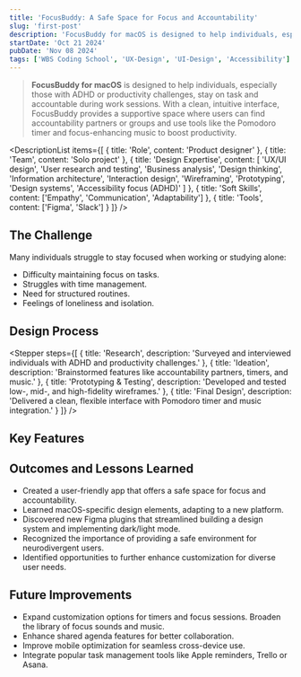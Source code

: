 ```yaml
---
title: 'FocusBuddy: A Safe Space for Focus and Accountability'
slug: 'first-post'
description: 'FocusBuddy for macOS is designed to help individuals, especially those with ADHD or productivity challenges, stay on task and accountable during work sessions.'
startDate: 'Oct 21 2024'
pubDate: 'Nov 08 2024'
tags: ['WBS Coding School', 'UX-Design', 'UI-Design', 'Accessibility']
---
```



> **FocusBuddy for macOS** is designed to help individuals, especially those with ADHD or productivity challenges, stay on task and accountable during work sessions. With a clean, intuitive interface, FocusBuddy provides a supportive space where users can find accountability partners or groups and use tools like the Pomodoro timer and focus-enhancing music to boost productivity.

<DescriptionList
  items={[
    { title: 'Role', content: 'Product designer' },
    { title: 'Team', content: 'Solo project' },
    {
      title: 'Design Expertise',
      content: [
        'UX/UI design',
        'User research and testing',
        'Business analysis',
        'Design thinking',
        'Information architecture',
        'Interaction design',
        'Wireframing',
        'Prototyping',
        'Design systems',
        'Accessibility focus (ADHD)'
      ]
    },
    { title: 'Soft Skills', content: ['Empathy', 'Communication', 'Adaptability'] },
    { title: 'Tools', content: ['Figma', 'Slack'] }
  ]}
/>

## The Challenge

Many individuals struggle to stay focused when working or studying alone:

- Difficulty maintaining focus on tasks.
- Struggles with time management.
- Need for structured routines.
- Feelings of loneliness and isolation.

## Design Process

<Stepper
	steps={[
		{ title: 'Research', description: 'Surveyed and interviewed individuals with ADHD and productivity challenges.' },
		{ title: 'Ideation', description: 'Brainstormed features like accountability partners, timers, and music.' },
		{ title: 'Prototyping & Testing', description: 'Developed and tested low-, mid-, and high-fidelity wireframes.' },
		{ title: 'Final Design', description: 'Delivered a clean, flexible interface with Pomodoro timer and music integration.' }
	]}
/>

## Key Features

<div class='grid grid-cols-1 sm:grid-cols-2 lg:grid-cols-3 gap-6'>
	<FeatureCard
		title='Chat Feature'
		description='Enables real-time communication with accountability partners.'
		image='/images/chat-feature.jpg'
	/>
	<FeatureCard title='Focus Sounds & Music' description='Integrated to enhance concentration.' image='/images/focus-sounds.jpg' />
	<FeatureCard title='Timer' description='Pomodoro-style timer for structured work sessions.' image='/images/timer.jpg' />
	<FeatureCard title='Shared Agenda' description='Allows users to collaborate on tasks and schedules.' image='/images/shared-agenda.jpg' />
	<FeatureCard
		title='Online Community'
		description='A space to celebrate progress and stay motivated.'
		image='/images/online-community.jpg'
	/>
</div>

## Outcomes and Lessons Learned

- Created a user-friendly app that offers a safe space for focus and accountability.
- Learned macOS-specific design elements, adapting to a new platform.
- Discovered new Figma plugins that streamlined building a design system and implementing dark/light mode.
- Recognized the importance of providing a safe environment for neurodivergent users.
- Identified opportunities to further enhance customization for diverse user needs.

## Future Improvements

- Expand customization options for timers and focus sessions.
  Broaden the library of focus sounds and music.
- Enhance shared agenda features for better collaboration.
- Improve mobile optimization for seamless cross-device use.
- Integrate popular task management tools like Apple reminders, Trello or Asana.
